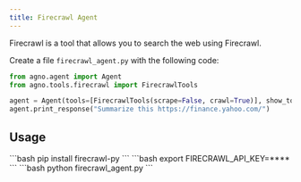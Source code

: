 ```yaml
---
title: Firecrawl Agent
---
```


Firecrawl is a tool that allows you to search the web using Firecrawl.

Create a file `firecrawl_agent.py` with the following code:

```python firecrawl_agent.py
from agno.agent import Agent
from agno.tools.firecrawl import FirecrawlTools

agent = Agent(tools=[FirecrawlTools(scrape=False, crawl=True)], show_tool_calls=True, markdown=True)
agent.print_response("Summarize this https://finance.yahoo.com/")
```

## Usage

<Steps>
  <Snippet file="create-venv-step.mdx" />

  <Step title="Install libraries">
    ```bash
    pip install firecrawl-py
    ```
  </Step>

  <Step title="Set environment variables">
    ```bash
    export FIRECRAWL_API_KEY=****
    ```
  </Step>

  <Step title="Run the agent">
    ```bash
    python firecrawl_agent.py
    ```
  </Step>
</Steps>
